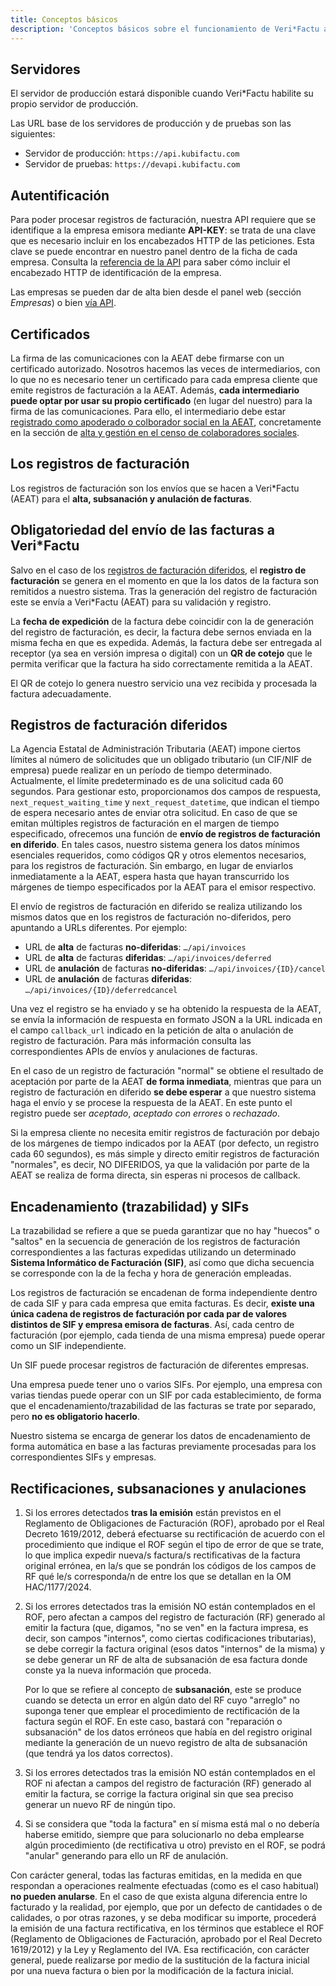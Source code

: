 ```yaml
---
title: Conceptos básicos
description: 'Conceptos básicos sobre el funcionamiento de Veri*Factu a través de KubiFACTU'
---
```


## Servidores

<Warning>El servidor de producción estará disponible cuando Veri*Factu habilite su propio servidor de producción.</Warning>

Las URL base de los servidores de producción y de pruebas son las siguientes:

* Servidor de producción: `https://api.kubifactu.com`
* Servidor de pruebas: `https://devapi.kubifactu.com`

## Autentificación

Para poder procesar registros de facturación, nuestra API requiere que se identifique a la empresa emisora mediante **API-KEY**: se trata de una clave que es necesario incluir en los encabezados HTTP de las peticiones. Esta clave se puede encontrar en nuestro panel dentro de la ficha de cada empresa. Consulta la [referencia de la API](/openapi-reference/enviar-registro-de-facturacion) para saber cómo incluir el encabezado HTTP de identificación de la empresa.

Las empresas se pueden dar de alta bien desde el panel web (sección *Empresas*) o bien [vía API](/openapi-reference/crear-una-nueva-empresa).

## Certificados

La firma de las comunicaciones con la AEAT debe firmarse con un certificado autorizado. Nosotros hacemos las veces de intermediarios, con lo que no es necesario tener un certificado para cada empresa cliente que emite registros de facturación a la AEAT. Además, **cada intermediario puede optar por usar su propio certificado** (en lugar del nuestro) para la firma de las comunicaciones. Para ello, el intermediario debe estar [registrado como apoderado o colborador social en la AEAT](https://sede.agenciatributaria.gob.es/Sede/ayuda/consultas-informaticas/colaboracion-social-ayuda-tecnica/alta-gestion-censo-colaboradores-sociales.html), concretamente en la sección de [alta y gestión en el censo de colaboradores sociales](https://www1.agenciatributaria.gob.es/wlpl/TOCS-COLA/identificaAlta.faces).

## Los registros de facturación

Los registros de facturación son los envíos que se hacen a Veri*Factu (AEAT) para el **alta, subsanación y anulación de facturas**.

## Obligatoriedad del envío de las facturas a Veri*Factu

Salvo en el caso de los [registros de facturación diferidos](#registros-de-facturacion-diferidos), el **registro de facturación** se genera en el momento en que la los datos de la factura son remitidos a nuestro sistema. Tras la generación del registro de facturación este se envía a Veri*Factu (AEAT) para su validación y registro.

La **fecha de expedición** de la factura debe coincidir con la de generación del registro de facturación, es decir, la factura debe sernos enviada en la misma fecha en que es expedida. Además, la factura debe ser entregada al receptor (ya sea en versión impresa o digital) con un **QR de cotejo** que le permita verificar que la factura ha sido correctamente remitida a la AEAT.

<Info>El QR de cotejo lo genera nuestro servicio una vez recibida y procesada la factura adecuadamente.</Info>

## Registros de facturación diferidos

La Agencia Estatal de Administración Tributaria (AEAT) impone ciertos límites al número de solicitudes que un obligado tributario (un CIF/NIF de empresa) puede realizar en un período de tiempo determinado. Actualmente, el límite predeterminado es de una solicitud cada 60 segundos. Para gestionar esto, proporcionamos dos campos de respuesta, `next_request_waiting_time` y `next_request_datetime`, que indican el tiempo de espera necesario antes de enviar otra solicitud. En caso de que se emitan múltiples registros de facturación en el margen de tiempo especificado, ofrecemos una función de **envío de registros de facturación en diferido**. En tales casos, nuestro sistema genera los datos mínimos esenciales requeridos, como códigos QR y otros elementos necesarios, para los registros de facturación. Sin embargo, en lugar de enviarlos inmediatamente a la AEAT, espera hasta que hayan transcurrido los márgenes de tiempo especificados por la AEAT para el emisor respectivo.

El envío de registros de facturación en diferido se realiza utilizando los mismos datos que en los registros de facturación no-diferidos, pero apuntando a URLs diferentes. Por ejemplo:

- URL de **alta** de facturas **no-diferidas**: `…/api/invoices`
- URL de **alta** de facturas **diferidas**: `…/api/invoices/deferred`
- URL de **anulación** de facturas **no-diferidas**: `…/api/invoices/{ID}/cancel`
- URL de **anulación** de facturas **diferidas**: `…/api/invoices/{ID}/deferredcancel`

Una vez el registro se ha enviado y se ha obtenido la respuesta de la AEAT, se envía la información de respuesta en formato JSON a la URL indicada en el campo `callback_url` indicado en la petición de alta o anulación de registro de facturación. Para más información consulta las correspondientes APIs de envíos y anulaciones de facturas.

<Warning>En el caso de un registro de facturación "normal" se obtiene el resultado de aceptación por parte de la AEAT **de forma inmediata**, mientras que para un registro de facturación en diferido **se debe esperar** a que nuestro sistema haga el envío y se procese la respuesta de la AEAT. En este punto el registro puede ser *aceptado*, *aceptado con errores* o *rechazado*.</Warning>

<Tip>Si la empresa cliente no necesita emitir registros de facturación por debajo de los márgenes de tiempo indicados por la AEAT (por defecto, un registro cada 60 segundos), es más simple y directo emitir registros de facturación "normales", es decir, NO DIFERIDOS, ya que la validación por parte de la AEAT se realiza de forma directa, sin esperas ni procesos de callback.</Tip>

## Encadenamiento (trazabilidad) y SIFs

La trazabilidad se refiere a que se pueda garantizar que no hay "huecos" o "saltos" en la secuencia de generación de los registros de facturación correspondientes a las facturas expedidas utilizando un determinado **Sistema Informático de Facturación (SIF)**, así como que dicha secuencia se corresponde con la de la fecha y hora de generación empleadas.

Los registros de facturación se encadenan de forma independiente dentro de cada SIF y para cada empresa que emita facturas. Es decir, **existe una única cadena de registros de facturación por cada par de valores distintos de SIF y empresa emisora de facturas**. Así, cada centro de facturación (por ejemplo, cada tienda de una misma empresa) puede operar como un SIF independiente.

<Note>Un SIF puede procesar registros de facturación de diferentes empresas.</Note>

<Tip>Una empresa puede tener uno o varios SIFs. Por ejemplo, una empresa con varias tiendas puede operar con un SIF por cada establecimiento, de forma que el encadenamiento/trazabilidad de las facturas se trate por separado, pero **no es obligatorio hacerlo**.</Tip>

<Info>Nuestro sistema se encarga de generar los datos de encadenamiento de forma automática en base a las facturas previamente procesadas para los correspondientes SIFs y empresas.</Info>

## Rectificaciones, subsanaciones y anulaciones

1. Si los errores detectados **tras la emisión** están previstos en el Reglamento de Obligaciones de Facturación (ROF), aprobado por el Real Decreto 1619/2012, deberá efectuarse su rectificación de acuerdo con el procedimiento que indique el ROF según el tipo de error de que se trate, lo que implica expedir nueva/s factura/s rectificativas de la factura original errónea, en la/s que se pondrán los códigos de los campos de RF qué le/s corresponda/n de entre los que se detallan en la OM HAC/1177/2024.
2. Si los errores detectados tras la emisión NO están contemplados en el ROF, pero afectan a campos del registro de facturación (RF) generado al emitir la factura (que, digamos, "no se ven" en la factura impresa, es decir, son campos "internos", como ciertas codificaciones tributarias), se debe corregir la factura original (esos datos "internos" de la misma) y se debe generar un RF de alta de subsanación de esa factura donde conste ya la nueva información que proceda.

    Por lo que se refiere al concepto de **subsanación**, este se produce cuando se detecta un error en algún dato del RF cuyo "arreglo" no suponga tener que emplear el procedimiento de rectificación de la factura según el ROF. En este caso, bastará con "reparación o subsanación" de los datos erróneos que había en del registro original mediante la generación de un nuevo registro de alta de subsanación (que tendrá ya los datos correctos).
3. Si los errores detectados tras la emisión NO están contemplados en el ROF ni afectan a campos del registro de facturación (RF) generado al emitir la factura, se corrige la factura original sin que sea preciso generar un nuevo RF de ningún tipo.
4. Si se considera que "toda la factura" en sí misma está mal o no debería haberse emitido, siempre que para solucionarlo no deba emplearse algún procedimiento (de rectificativa u otro) previsto en el ROF, se podrá "anular" generando para ello un RF de anulación.

Con carácter general, todas las facturas emitidas, en la medida en que respondan a operaciones realmente efectuadas (como es el caso habitual) **no pueden anularse**. En el caso de que exista alguna diferencia entre lo facturado y la realidad, por ejemplo, que por un defecto de cantidades o de calidades, o por otras razones, y se deba modificar su importe, procederá la emisión de una factura rectificativa, en los términos que establece el ROF (Reglamento de Obligaciones de Facturación, aprobado por el Real Decreto 1619/2012) y la Ley y Reglamento del IVA. Esa rectificación, con carácter general, puede realizarse por medio de la sustitución de la factura inicial por una nueva factura o bien por la modificación de la factura inicial.
